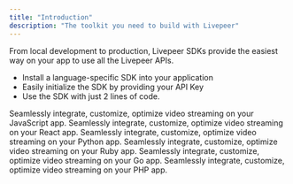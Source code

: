 ```yaml
---
title: "Introduction"
description: "The toolkit you need to build with Livepeer"
---
```


From local development to production, Livepeer SDKs provide the easiest way on
your app to use all the Livepeer APIs.

- Install a language-specific SDK into your application
- Easily initialize the SDK by providing your API Key
- Use the SDK with just 2 lines of code.

<CardGroup cols={2}>
  <Card title="JavaScript" icon="js" color="#F7E029" href="/sdks/javascript">
    Seamlessly integrate, customize, optimize video streaming on your JavaScript
    app.
  </Card>
  <Card
    title="React / React Native"
    icon="react"
    color="#5ED2F3"
    href="/sdks/livepeer-js"
  >
    Seamlessly integrate, customize, optimize video streaming on your React app.
  </Card>
  <Card title="Python" icon="python" color="#4c8abe" href="/sdks/python">
    Seamlessly integrate, customize, optimize video streaming on your Python
    app.
  </Card>
  <Card title="Ruby" icon="gem" color="#ac0d01" href="/sdks/ruby">
    Seamlessly integrate, customize, optimize video streaming on your Ruby app.
  </Card>
  <Card title="Golang" icon="golang" color="#00add8" href="/sdks/golang">
    Seamlessly integrate, customize, optimize video streaming on your Go app.
  </Card>
  <Card title="PHP" icon="php" color="#787cb4" href="/sdks/php">
    Seamlessly integrate, customize, optimize video streaming on your PHP app.
  </Card>
</CardGroup>
